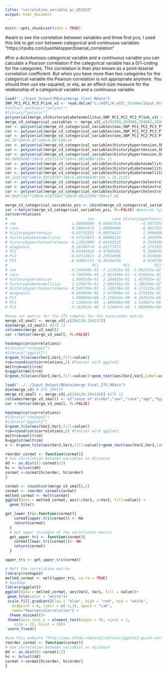 ```yaml
---
title: "correlation_variable_pc_051519"
output: html_document
---
```


```r
knitr::opts_chunk$set(echo = TRUE)
```

#want to see the correlation between variables and three first pcs, I used this link to get corr between categorical and continuous variables "https://rpubs.com/juanhklopper/biserial_correlation"

#For a dichotomous categorical variable and a continuous variable you can calculate a Pearson correlation if the categorical variable has a 0/1-coding for the categories. This correlation is then also known as a point-biserial correlation coefficient. But when you have more than two categories for the categorical variable the Pearson correlation is not appropriate anymore. You should then use eta-squared, or eta, as an effect-size measure for the relationship of a categorical variable and a continuous variable. 

```r
load("../Input_Output/RData/merge_final.RData")
SNP_PC1_PC2_PC3_Plink_v2 <- read.delim("C:/eQTL/R_eQTL_Stroke/Input_Output/SNP_PC1_PC2_PC3_Plink_v2.txt", row.names=1)
#install.packages("polycor")
#library("polycor")
polyserial(merge_v3$historydiabetesmellitus,SNP_PC1_PC2_PC3_Plink_v2) # check for sex, historyhypertension, historydiabetesmellitus and  historyhypercholestrolemi, the sum r for these three pcs with these variables are more than 15%
merge_v3_categorical_variables <- merge_v3[,c(292999,293000,293002,293003,293004,293005)] #categorical variables
cor <- polyserial(merge_v3_categorical_variables$sex,SNP_PC1_PC2_PC3_Plink_v2$PC1) # -0.1028759
cor <- polyserial(merge_v3_categorical_variables$sex,SNP_PC1_PC2_PC3_Plink_v2$PC2) #-0.02800927
cor <- polyserial(merge_v3_categorical_variables$sex,SNP_PC1_PC2_PC3_Plink_v2$PC3) # -0.06754498
#0.10*100+0.02*100+0.06*100=18
cor <- polyserial(merge_v3_categorical_variables$historyhypertension,SNP_PC1_PC2_PC3_Plink_v2$PC1) # 0.08958846
cor <- polyserial(merge_v3_categorical_variables$historyhypertension,SNP_PC1_PC2_PC3_Plink_v2$PC2) # -0.03533174
cor <- polyserial(merge_v3_categorical_variables$historyhypertension,SNP_PC1_PC2_PC3_Plink_v2$PC3) # 0.0854686
#0.08958846*100+0.03533174*100+0.0854686*100= 21
cor <- polyserial(merge_v3_categorical_variables$historydiabetesmellitus,SNP_PC1_PC2_PC3_Plink_v2$PC1) # 0.1225268
cor <- polyserial(merge_v3_categorical_variables$historydiabetesmellitus,SNP_PC1_PC2_PC3_Plink_v2$PC2) # -0.03719701
cor <- polyserial(merge_v3_categorical_variables$historydiabetesmellitus,SNP_PC1_PC2_PC3_Plink_v2$PC3) # -0.002408439
#0.1225268*100+0.03719701*100+0.002408439*100 = 16.21322
cor <- polyserial(merge_v3_categorical_variables$historyhypercholestrolemia,SNP_PC1_PC2_PC3_Plink_v2$PC1) # -0.06071567
cor <- polyserial(merge_v3_categorical_variables$historyhypercholestrolemia,SNP_PC1_PC2_PC3_Plink_v2$PC2) # 0.02673601
cor <- polyserial(merge_v3_categorical_variables$historyhypercholestrolemia,SNP_PC1_PC2_PC3_Plink_v2$PC3) # 0.09137698
#0.06071567*100+0.02673601*100+0.09137698*100=17.88
```

```r
merge_v3_categorical_variables_pcs <- cbind(merge_v3_categorical_variables,SNP_PC1_PC2_PC3_Plink_v2)
cor <-hetcor(merge_v3_categorical_variables_pcs, ML=FALSE) #pearson type of cor slightly different with biserial
cor$correlations
#                                    sex        race historyhypertension historydiabetesmellitus historyhypercholestrolemia   diagnosis
# sex                         1.00000000  0.09647878         -0.03752592             -0.07525913               -0.129120897  0.26790774
# race                        0.09647878  1.00000000         -0.08578327             -0.04880125                0.041533148  0.05177473
# historyhypertension        -0.03752592 -0.08578327          1.00000000              0.26569963                0.355658903 -0.27559299
# historydiabetesmellitus    -0.07525913 -0.04880125          0.26569963              1.00000000                0.246901909 -0.24979313
# historyhypercholestrolemia -0.12912090  0.04153315          0.35565890              0.24690191                1.000000000 -0.14744777
# diagnosis                   0.26790774  0.05177473         -0.27559299             -0.24979313               -0.147447772  1.00000000
# PC1                        -0.04344418 -0.47985991          0.10005500              0.13704772               -0.095407258 -0.06669989
# PC2                        -0.07112025 -0.25634956          0.02360019              0.02984701                0.002520536  0.02473808
# PC3                        -0.03862215 -0.48104226          0.01457055              0.01708294                0.041713235 -0.13751925
#                                      PC1           PC2           PC3
# sex                        -4.344418e-02 -7.112025e-02 -3.862215e-02
# race                       -4.798599e-01 -2.563496e-01 -4.810423e-01
# historyhypertension         1.000550e-01  2.360019e-02  1.457055e-02
# historydiabetesmellitus     1.370477e-01  2.984701e-02  1.708294e-02
# historyhypercholestrolemia -9.540726e-02  2.520536e-03  4.171323e-02
# diagnosis                  -6.669989e-02  2.473808e-02 -1.375192e-01
# PC1                         1.000000e+00 -2.158432e-08 -4.162922e-08
# PC2                        -2.158432e-08  1.000000e+00  5.524897e-08
# PC3                        -4.162922e-08  5.524897e-08  1.000000e+00
```


```r
#have cor matrix for the 275 samples for the covariates matrix
merge_v3_small <- merge_v3[,c(294126:294137)]
dim(merge_v3_small) #275 11
colnames(merge_v3_small)
cor <-hetcor(merge_v3_small, ML=FALSE)
```

```r
heatmap(cor$correlations)
#library("reshape2")
#library("ggplot2")
G+geom_tile(aes(Var2,Var1,fill=value))
rcm=round(cor$correlations,2) #Fancier with ggplot2
meltrcm=melt(rcm)
G=ggplot(meltrcm)
G+geom_tile(aes(Var2,Var1,fill=value))+geom_text(aes(Var2,Var1,label=value))
```

```r
load("../../Input_Output/RData/merge_final_275.RData")
dim(merge_v3) # 275 294137
merge_v3_small <- merge_v3[,c(294126:294136)] #275 12
colnames(merge_v3_small) <- c("cause of stroke","sex","race","age","hypertension","diabetes","hypercholestrolemia","pc1","pc2","pc3","pc4")
cor <-hetcor(merge_v3_small, ML=FALSE)
```

```r
heatmap(cor$correlations)
#library("reshape2")
#library("ggplot2")
G+geom_tile(aes(Var2,Var1,fill=value))
rcm=round(cor$correlations,2) #Fancier with ggplot2
meltrcm=melt(rcm)
G=ggplot(meltrcm)
x <- G+geom_tile(aes(Var2,Var1,fill=value))+geom_text(aes(Var2,Var1,label=value))

```

```r
reorder_cormat <- function(cormat){
# Use correlation between variables as distance
dd <- as.dist((1-cormat)/2)
hc <- hclust(dd)
cormat <-cormat[hc$order, hc$order]
}

```

```r
cormat <- round(cor(merge_v3_small),2)
cormat <- reorder_cormat(cormat)
melted_cormat <- melt(cormat)
ggplot(data = melted_cormat, aes(x=Var1, y=Var2, fill=value)) + 
  geom_tile()
```

```r
get_lower_tri<-function(cormat){
    cormat[upper.tri(cormat)] <- NA
    return(cormat)
  }
  # Get upper triangle of the correlation matrix
  get_upper_tri <- function(cormat){
    cormat[lower.tri(cormat)]<- NA
    return(cormat)
  }
```

```r
upper_tri <- get_upper_tri(cormat)

```

```r
# Melt the correlation matrix
library(reshape2)
melted_cormat <- melt(upper_tri, na.rm = TRUE)
# Heatmap
library(ggplot2)
ggplot(data = melted_cormat, aes(Var2, Var1, fill = value))+
 geom_tile(color = "white")+
 scale_fill_gradient2(low = "blue", high = "red", mid = "white", 
   midpoint = 0, limit = c(-1,1), space = "Lab", 
   name="Pearson\nCorrelation") +
  theme_minimal()+ 
 theme(axis.text.x = element_text(angle = 45, vjust = 1, 
    size = 12, hjust = 1))+
 coord_fixed()
```

```r
#use this webaite "http://www.sthda.com/english/wiki/ggplot2-quick-correlation-matrix-heatmap-r-software-and-data-visualization"
reorder_cormat <- function(cormat){
# Use correlation between variables as distance
dd <- as.dist((1-cormat)/2)
hc <- hclust(dd)
cormat <-cormat[hc$order, hc$order]
}
```


